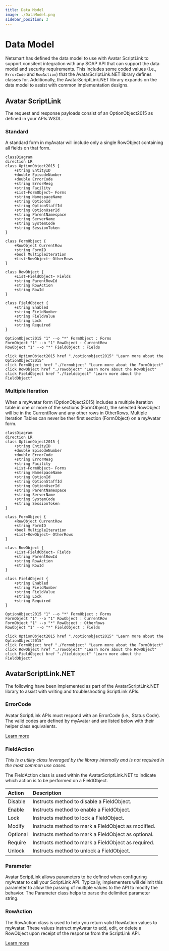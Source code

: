 ```yaml
---
title: Data Model
image: ./DataModel.png
sidebar_position: 3
---
```


# Data Model

Netsmart has defined the data model to use with Avatar ScriptLink to support consitent integration with any SOAP API that can support the data model and security requirements.
This includes some coded values (I.e., `ErrorCode` and `RowAction`) that the AvatarScriptLink.NET library defines classes for.
Additionally, the AvatarScriptLink.NET library expands on the data model to assist with common implementation designs.

## Avatar ScriptLink

The request and response payloads consist of an OptionObject2015 as defined in your APIs WSDL.

### Standard

A standard form in myAvatar will include only a single RowObject containing all fields on that form.

```mermaid
classDiagram
direction LR
class OptionObject2015 {
    +string EntityID
    +double EpisodeNumber
    +double ErrorCode
    +string ErrorMesg
    +string Facility
    +List~FormObject~ Forms
    +string NamespaceName
    +string OptionId
    +string OptionStaffId
    +string OptionUserId
    +string ParentNamespace
    +string ServerName
    +string SystemCode
    +string SessionToken
}

class FormObject {
    +RowObject CurrentRow
    +string FormID
    +bool MultipleIteration
    +List~RowObject~ OtherRows
}

class RowObject {
    +List~FieldObject~ Fields
    +string ParentRowId
    +string RowAction
    +string RowId
}

class FieldObject {
    +string Enabled
    +string FieldNumber
    +string FieldValue
    +string Lock
    +string Required
}

OptionObject2015 "1" --o "*" FormObject : Forms
FormObject "1" --o "1" RowObject : CurrentRow
RowObject "1" --o "*" FieldObject : Fields

click OptionObject2015 href "./optionobject2015" "Learn more about the OptionObject2015"
click FormObject href "./formobject" "Learn more about the FormObject"
click RowObject href "./rowobject" "Learn more about the RowObject"
click FieldObject href "./fieldobject" "Learn more about the FieldObject"
```

### Multiple Iteration

When a myAvatar form (OptionObject2015) includes a multiple iteration table in one or more of the sections (FormObject), the selected RowObject will be in the CurrentRow and any other rows in OtherRows.
Multiple Iteration Tables can never be ther first section (FormObject) on a myAvatar form.

```mermaid
classDiagram
direction LR
class OptionObject2015 {
    +string EntityID
    +double EpisodeNumber
    +double ErrorCode
    +string ErrorMesg
    +string Facility
    +List~FormObject~ Forms
    +string NamespaceName
    +string OptionId
    +string OptionStaffId
    +string OptionUserId
    +string ParentNamespace
    +string ServerName
    +string SystemCode
    +string SessionToken
}

class FormObject {
    +RowObject CurrentRow
    +string FormID
    +bool MultipleIteration
    +List~RowObject~ OtherRows
}

class RowObject {
    +List~FieldObject~ Fields
    +string ParentRowId
    +string RowAction
    +string RowId
}

class FieldObject {
    +string Enabled
    +string FieldNumber
    +string FieldValue
    +string Lock
    +string Required
}

OptionObject2015 "1" --o "*" FormObject : Forms
FormObject "1" --o "1" RowObject : CurrentRow
FormObject "1" --o "*" RowObject : OtherRows
RowObject "1" --o "*" FieldObject : Fields

click OptionObject2015 href "./optionobject2015" "Learn more about the OptionObject2015"
click FormObject href "./formobject" "Learn more about the FormObject"
click RowObject href "./rowobject" "Learn more about the RowObject"
click FieldObject href "./fieldobject" "Learn more about the FieldObject"
```

## AvatarScriptLink.NET

The following have been implemented as part of the AvatarScriptLink.NET library to assist with writing and troubleshooting ScriptLink APIs.

### ErrorCode

Avatar ScriptLink APIs must respond with an ErrorCode (i.e., Status Code).
The valid codes are defined by myAvatar and are listed below with their helper class equivalents.

[Learn more](./errorcode)

### FieldAction

*This is a utility class leveraged by the library internally and is not required in the most common use cases.*

The FieldAction class is used within the AvatarScriptLink.NET to indicate which action is to be performed on a FieldObject.

| Action   | Description                                         |
|:---------|:----------------------------------------------------|
| Disable  | Instructs method to disable a FieldObject.          |
| Enable   | Instructs method to enable a FieldObject.           |
| Lock     | Instructs method to lock a FieldObject.             |
| Modify   | Instructs method to mark a FieldObject as modified. |
| Optional | Instructs method to mark a FieldObject as optional. |
| Require  | Instructs method to mark a FieldObject as required. |
| Unlock   | Instructs method to unlock a FieldObject.           |

### Parameter

Avatar ScriptLink allows parameters to be defined when configuring myAvatar to call your ScriptLink API.
Typically, implementers will delimit this parameter to allow the passing of multiple values to the API to modify the behavior.
The Parameter class helps to parse the delimited parameter string.

### RowAction

The RowAction class is used to help you return valid RowAction values to myAvatar.
These values instruct myAvatar to add, edit, or delete a RowObject upon receipt of the response from the ScriptLink API.

[Learn more](./rowaction)